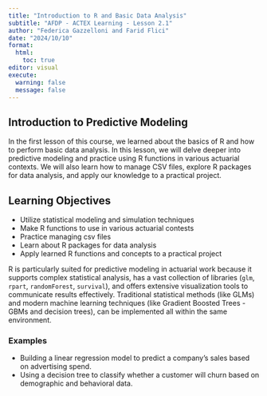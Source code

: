 ```yaml
---
title: "Introduction to R and Basic Data Analysis"
subtitle: "AFDP - ACTEX Learning - Lesson 2.1"
author: "Federica Gazzelloni and Farid Flici"
date: "2024/10/10"
format: 
  html:
    toc: true
editor: visual
execute:
  warning: false
  message: false
---
```


## Introduction to Predictive Modeling

In the first lesson of this course, we learned about the basics of R and how to perform basic data analysis. In this lesson, we will delve deeper into predictive modeling and practice using R functions in various actuarial contexts. We will also learn how to manage CSV files, explore R packages for data analysis, and apply our knowledge to a practical project.

## Learning Objectives

-   Utilize statistical modeling and simulation techniques
-   Make R functions to use in various actuarial contests
-   Practice managing csv files
-   Learn about R packages for data analysis
-   Apply learned R functions and concepts to a practical project

R is particularly suited for predictive modeling in actuarial work because it supports complex statistical analysis, has a vast collection of libraries (`glm`, `rpart`, `randomForest`, `survival`), and offers extensive visualization tools to communicate results effectively. Traditional statistical methods (like GLMs) and modern machine learning techniques (like Gradient Boosted Trees - GBMs and decision trees), can be implemented all within the same environment.

### Examples

-   Building a linear regression model to predict a company’s sales based on advertising spend.
-   Using a decision tree to classify whether a customer will churn based on demographic and behavioral data.
